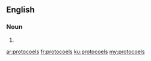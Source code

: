 ==English==

===Noun===
{{head|en|plural}}

# {{plural of|protocoel|lang=en|nocat=1}}

[[ar:protocoels]]
[[fr:protocoels]]
[[ku:protocoels]]
[[my:protocoels]]